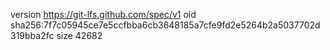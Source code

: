 version https://git-lfs.github.com/spec/v1
oid sha256:7f7c05945ce7e5ccfbba6cb3648185a7cfe9fd2e5264b2a5037702d319bba2fc
size 42682
